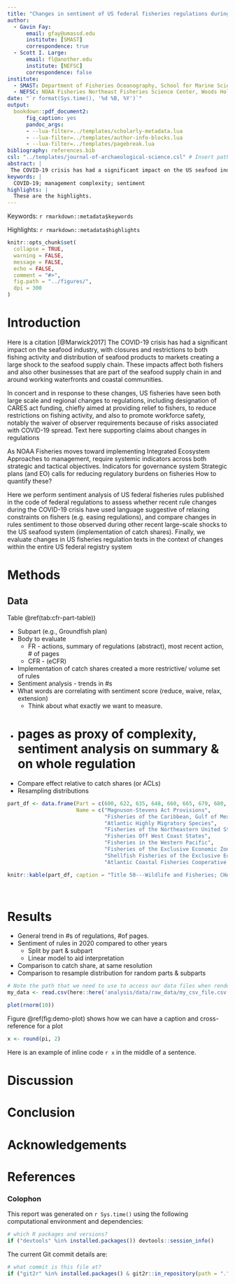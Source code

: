 ```yaml
---
title: "Changes in sentiment of US federal fisheries regulations during COVID-19"
author:
  - Gavin Fay:
      email: gfay@umassd.edu
      institute: [SMAST]
      correspondence: true
  - Scott I. Large:
      email: fl@another.edu
      institute: [NEFSC]
      correspondence: false
institute:
  - SMAST: Department of Fisheries Oceanography, School for Marine Science and Technology, University of Massachusetts Dartmouth, New Bedford, MA 02744, USA
  - NEFSC: NOAA Fisheries Northeast Fisheries Science Center, Woods Hole, MA 02543, USA
date: "`r format(Sys.time(), '%d %B, %Y')`"
output: 
  bookdown::pdf_document2:
      fig_caption: yes
      pandoc_args:
      - --lua-filter=../templates/scholarly-metadata.lua
      - --lua-filter=../templates/author-info-blocks.lua
      - --lua-filter=../templates/pagebreak.lua
bibliography: references.bib
csl: "../templates/journal-of-archaeological-science.csl" # Insert path for the bib-style
abstract: |
 The COVID-19 crisis has had a significant impact on the US seafood industry, with disruption to both fishing activity and distribution of products to markets, particularly with restaurant closures. Reductions in fishing activity have been concomitant with efforts by fishers and supporting organizations to pivot to alternative markets and new initiatives to sell and distribute products. In addition, both state and federal fisheries regulators and management agencies have made changes to rules that affect fishing behavior, including monitoring requirements and shifts in governing when, where, and what fishers can catch. A strategic goal of fisheries management in the US is to reduce burdens of regulatory complexity on fishers, as a means of promoting increased production from wild capture fisheries. Here we perform sentiment analysis of US federal fisheries rules published in the Code of Federal Regulations to assess whether recent rule changes during the COVID-19 crisis have used language suggestive of relaxing constraints on fishers (e.g. easing regulations), and compare changes in rules sentiment to those observed during other recent large-scale shocks to the US seafood system. Finally, we evaluate changes in US fisheries regulation texts in the context of changes within the entire US Federal Register system.
keywords: |
  COVID-19; management complexity; sentiment
highlights: |
  These are the highlights. 
---
```


<!-- This is the format for text comments that will be ignored during renderings. Do not put R code in these comments because it will not be ignored. -->

<!-- With the following code you can access and display values from the yml header above. -->

Keywords: `r rmarkdown::metadata$keywords`

Highlights: `r rmarkdown::metadata$highlights`

<!-- The following code chunk defines some general settings how code chunks should behave. -->

```r
knitr::opts_chunk$set(
  collapse = TRUE,
  warning = FALSE,
  message = FALSE,
  echo = FALSE,
  comment = "#>",
  fig.path = "../figures/",
  dpi = 300
)
```

<!-- The actual document text starts here: -->

# Introduction

Here is a citation [@Marwick2017]
The COVID-19 crisis has had a significant impact on the seafood industry, with closures and restrictions to both fishing activity and distribution of seafood products to markets creating a large shock to the seafood supply chain. These impacts affect both fishers and also other businesses that are part of the seafood supply chain in and around working waterfronts and coastal communities.

In concert and in response to these changes, US fisheries have seen both large scale and regional changes to regulations, including designation of CARES act funding, chiefly aimed at providing relief to fishers, to reduce restrictions on fishing activity, and also to promote workforce safety, notably the waiver of observer requirements because of risks associated with COVID-19 spread.
	Text here supporting claims about changes in regulations

As NOAA Fisheries moves toward implementing Integrated Ecosystem Approaches to management, require systemic indicators across both strategic and tactical objectives.
Indicators for governance system
Strategic plans (and EO) calls for reducing regulatory burdens on fisheries
How to quantify these?

Here we perform sentiment analysis of US federal fisheries rules published in the code of federal regulations to assess whether recent rule changes during the COVID-19 crisis have used language suggestive of relaxing constraints on fishers (e.g. easing regulations), and compare changes in rules sentiment to those observed during other recent large-scale shocks to the US seafood system (implementation of catch shares). Finally, we evaluate changes in US fisheries regulation texts in the context of changes within the entire US federal registry system

# Methods

## Data 

Table \@ref(tab:cfr-part-table))

* Subpart (e.g., Groundfish plan)
* Body to evaluate
    + FR - actions, summary of regulations (abstract), most recent action, # of pages 
    + CFR - (eCFR)
* Implementation of catch shares created a more restrictive/ volume set of rules
* Sentiment analysis - trends in #s
* What words are correlating with sentiment score (reduce, waive, relax, extension)
    + Think about what exactly we want to measure.
* # pages as proxy of complexity, sentiment analysis on summary & on whole regulation
* Compare effect relative to catch shares (or ACLs) 
* Resampling distributions



```r
part_df <- data.frame(Part = c(600, 622, 635, 648, 660, 665, 679, 680, 697),
                      Name = c("Magnuson-Stevens Act Provisions",
                               "Fisheries of the Caribbean, Gulf of Mexico, and South Atlantic",
                               "Atlantic Highly Migratory Species", 
                               "Fisheries of the Northeastern United States",
                               "Fisheries Off West Coast States",
                               "Fisheries in the Western Pacific",
                               "Fisheries of the Exclusive Economic Zone Off Alaska",
                               "Shellfish Fisheries of the Exclusive Economic Zone Off Alaska",
                               "Atlantic Coastal Fisheries Cooperative Management"))

knitr::kable(part_df, caption = "Title 50---Wildlife and Fisheries; CHAPTER VI--Fishery Conservation and Management, National Oceanic and Atmospheric Administration, Department of Commerce")

```
<br>


# Results

* General trend in #s of regulations, #of pages.
* Sentiment of rules in 2020 compared to other years
    + Split by part & subpart
    + Linear model to aid interpretation
* Comparison to catch share, at same resolution
* Comparison to resample distribution for random parts & subparts


<!-- Here's some example analysis code: -->

```r
# Note the path that we need to use to access our data files when rendering this document
my_data <- read.csv(here::here('analysis/data/raw_data/my_csv_file.csv'))
```

```r
plot(rnorm(10))
```

Figure \@ref(fig:demo-plot) shows how we can have a caption and cross-reference for a plot

```r
x <- round(pi, 2)
```

Here is an example of inline code `r x` in the middle of a sentence. 

# Discussion

# Conclusion

# Acknowledgements

<!-- The following line inserts a page break  -->

\newpage

# References 

<!-- The following line ensures the references appear here for the MS Word or HTML output files, rather than right at the end of the document (this will not work for PDF files):  -->

<div id="refs"></div>

\newpage

### Colophon

This report was generated on `r Sys.time()` using the following computational environment and dependencies: 

```r
# which R packages and versions?
if ("devtools" %in% installed.packages()) devtools::session_info()
```

The current Git commit details are:

```r
# what commit is this file at? 
if ("git2r" %in% installed.packages() & git2r::in_repository(path = ".")) git2r::repository(here::here())  
```
